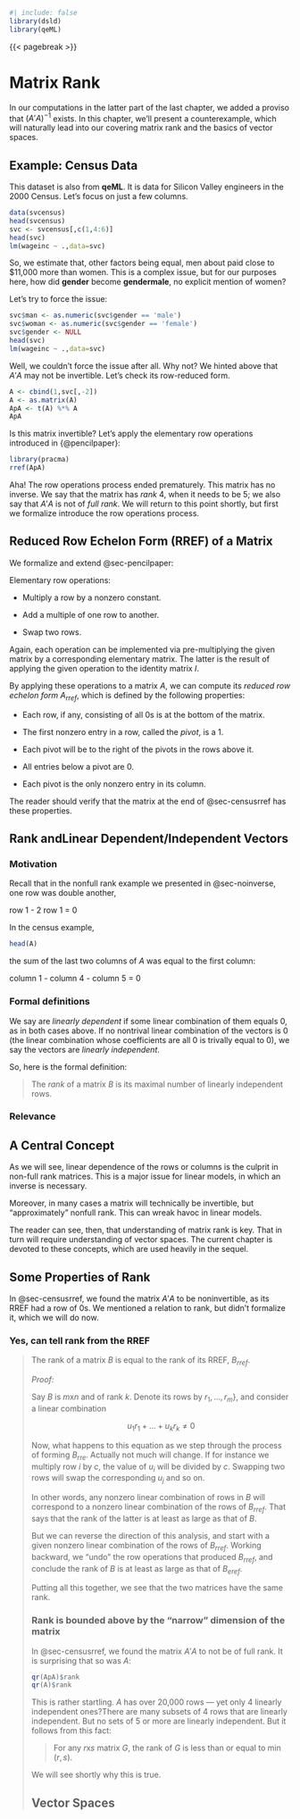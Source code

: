 
```r
#| include: false
library(dsld)
library(qeML)
```

{{< pagebreak >}}

# Matrix Rank

In our computations in the latter part of the last chapter, we added a
proviso that $(A'A)^{-1}$ exists. In this chapter, we'll present a
counterexample, which will naturally lead into our covering matrix rank and
the basics of vector spaces.

## Example: Census Data{#sec-censusrref}

This dataset is also from **qeML**. It is data for Silicon Valley
engineers in the 2000 Census. Let's focus on just a few columns.

```r
data(svcensus) 
head(svcensus) 
svc <- svcensus[,c(1,4:6)] 
head(svc) 
lm(wageinc ~ .,data=svc) 
```

So, we estimate that, other factors being equal, men about paid close to
\$11,000 more than women. This is a complex issue, but for our purposes
here, how did **gender** become **gendermale**, no explicit mention of
women?

Let's try to force the issue:

```r
svc$man <- as.numeric(svc$gender == 'male')
svc$woman <- as.numeric(svc$gender == 'female')
svc$gender <- NULL
head(svc)
lm(wageinc ~ .,data=svc)
```

Well, we couldn't force the issue after all. Why not? We hinted above
that $A' A$ may not be invertible. Let's check its row-reduced form.

```r
A <- cbind(1,svc[,-2])
A <- as.matrix(A)
ApA <- t(A) %*% A
ApA
```

Is this matrix invertible? Let's apply the elementary row operations
introduced in {@pencilpaper}:

```r
library(pracma)
rref(ApA) 
```

Aha! The row operations process ended prematurely. This matrix has no
inverse. We say that the matrix has *rank* 4, when it needs to be 5;
we also say that $A'A$ is not of *full rank*. We will return to this
point shortly, but first we formalize introduce the row operations
process.

## Reduced Row Echelon Form (RREF) of a Matrix

We formalize and extend @sec-pencilpaper:

Elementary row operations:

* Multiply a row by a nonzero constant.

* Add a multiple of one row to another.

* Swap two rows.

Again, each operation can be implemented via pre-multiplying the given
matrix by a corresponding elementary matrix. The latter is the result of
applying the given operation to the identity matrix $I$.

By applying these operations to a matrix $A$, we can compute its
*reduced row echelon form* $A_{rref}$, which is defined by the following
properties:

* Each row, if any, consisting of all 0s is at the bottom of the matrix.

* The first nonzero entry in a row, called the *pivot*, is a 1.

* Each pivot will be to the right of the pivots in the rows above it.

* All entries below a pivot are 0.

* Each pivot is the only nonzero entry in its column.

The reader should verify that the matrix at the end of 
@sec-censusrref has these properties.

## Rank andLinear Dependent/Independent Vectors

### Motivation

Recall that in the nonfull rank example we presented in @sec-noinverse,
one row was double another, 

row 1 - 2 row 1 = 0

In the census example,

```r
head(A)
```

the sum of the last two columns of $A$ was equal to the first column:

column 1 - column 4 - column 5 = 0

### Formal definitions

We say are *linearly dependent* if some linear combination of them
equals 0, as in both cases above. If no nontrival linear combination of
the vectors is 0 (the linear combination whose coefficients are all 0 is
trivally equal to 0), we say the vectors are *linearly independent*.

So, here is the formal definition:

<blockquote>

The *rank* of a matrix $B$ is its maximal number of linearly independent 
rows.

</blockquote>

### Relevance

::: {.callout-important}
## A Central Concept
As we will see, linear dependence of the rows or columns is the culprit
in non-full rank matrices. This is a major issue for linear models, in
which an inverse is necessary. 

Moreover, in many cases a matrix will technically be invertible, but
"approximately" nonfull rank. This can wreak havoc in linear models.

The reader can see, then, that understanding of matrix rank is key. That
in turn will require understanding of vector spaces. The current chapter is
devoted to these concepts, which are used heavily in the sequel.
:::

## Some Properties of Rank

In @sec-censusrref, we found the matrix $A'A$ to be noninvertible, as
its RREF had a row of 0s. We mentioned a relation to rank, but didn't
formalize it, which we will do now. 

### Yes, can tell rank from the RREF

<blockquote>

The rank of a matrix $B$ is equal to the rank of its RREF, $B_{rref}$.

*Proof:*

Say $B$ is $m \textrm{x} n$ and of rank $k$. Denote its rows by
$r_1,...,r_m$}, and consider a linear combination

$$
u_1 r_1 + ... + u_k r_k \neq 0
$$

Now, what happens to this equation as we step through the process of
forming $B_{rre}$. Actually not much will change. If for instance we
multiply row $i$ by $c$, the value of $u_i$ will be divided by $c$. 
Swapping two rows will swap the corresponding $u_j$ and so on.

In other words, any nonzero linear combination of rows in $B$ will
correspond to a nonzero linear combination of the rows of $B_{rref}$.
That says that the rank of the latter is at least as large as that of
$B$.

But we can reverse the direction of this analysis, and start with a
given nonzero linear combination of the rows of $B_{rref}$. Working
backward, we "undo" the row operations that produced $B_{rref}$, and
conclude the rank of $B$ is at least as large as that of 
$B_{eref}$.  

Putting all this together, we see that the two matrices have the same
rank.

### Rank is bounded above by the "narrow" dimension of the matrix

In @sec-censusrref, we found the matrix $A'A$ to not be of full rank.
It is surprising that so was $A$:

```r
qr(ApA)$rank
qr(A)$rank
```

This is rather startling. $A$ has over 20,000 rows --- yet only 4
linearly independent ones?[There are many subsets of 4 rows that are
linearly independent. But no sets of 5 or more are linearly independent.
]{.column-margin} But it follows from this fact:

<blockquote>

For any $r \textrm{x} s$ matrix $G$, the rank of $G$ is less than or equal to 
$\min(r,s)$.

</blockquote>

We will see shortly why this is true.

## Vector Spaces



